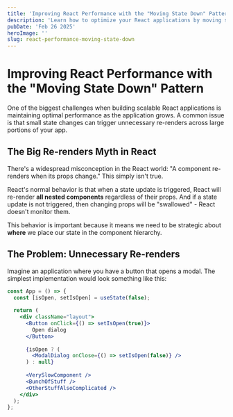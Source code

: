 ```yaml
---
title: 'Improving React Performance with the "Moving State Down" Pattern'
description: 'Learn how to optimize your React applications by moving state down the component tree'
pubDate: 'Feb 26 2025'
heroImage: ''
slug: react-performance-moving-state-down
---
```


# Improving React Performance with the "Moving State Down" Pattern

One of the biggest challenges when building scalable React applications is maintaining optimal performance as the application grows. A common issue is that small state changes can trigger unnecessary re-renders across large portions of your app.

## The Big Re-renders Myth in React

There's a widespread misconception in the React world: "A component re-renders when its props change." This simply isn't true.

React's normal behavior is that when a state update is triggered, React will re-render **all nested components** regardless of their props. And if a state update is not triggered, then changing props will be "swallowed" - React doesn't monitor them.

This behavior is important because it means we need to be strategic about **where** we place our state in the component hierarchy.

## The Problem: Unnecessary Re-renders

Imagine an application where you have a button that opens a modal. The simplest implementation would look something like this:

```jsx
const App = () => {
  const [isOpen, setIsOpen] = useState(false);
  
  return (
    <div className="layout">
      <Button onClick={() => setIsOpen(true)}>
        Open dialog
      </Button>
      
      {isOpen ? (
        <ModalDialog onClose={() => setIsOpen(false)} />
      ) : null}
      
      <VerySlowComponent />
      <BunchOfStuff />
      <OtherStuffAlsoComplicated />
    </div>
  );
};